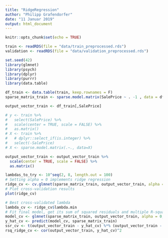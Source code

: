 ```yaml
---
title: "RidgeRegression"
author: "Philipp Grafendorfer"
date: "11 Januar 2019"
output: html_document
---
```


```r
knitr::opts_chunk$set(echo = TRUE)
```

```r
train <- readRDS(file = "data/train_preprocessed.rds")
validation <- readRDS(file = "data/validation_preprocessed.rds")
```

```r
set.seed(42)
library(glmnet)
library(psych)
library(dplyr)
library(purrr)
library(data.table)
```

```r
df_train <- data.table(train, keep.rownames = F)
sparse_matrix_train <- sparse.model.matrix(SalePrice ~ . -1 , data = df_train)

output_vector_train <- df_train[,SalePrice]
```


```r
# y <- train %>% 
#   select(SalePrice) %>% 
#   scale(center = TRUE, scale = FALSE) %>% 
#   as.matrix()
# X <- train %>% 
#   # dplyr::select_if(is.integer) %>% 
#   select(-SalePrice)
# X <- sparse.model.matrix(.~., data=X)

output_vector_train <- output_vector_train %>% 
  scale(center = TRUE, scale = FALSE) %>% 
  as.matrix()
```

```r
lambdas_to_try <- 10^seq(2, 8, length.out = 100)
# Setting alpha = 0 implements ridge regression
ridge_cv <- cv.glmnet(sparse_matrix_train, output_vector_train, alpha = 0, lambda = lambdas_to_try, standardize = TRUE, nfolds = 10)
# Plot cross-validation results
plot(ridge_cv)
```

```r
# Best cross-validated lambda
lambda_cv <- ridge_cv$lambda.min
# Fit final model, get its sum of squared residuals and multiple R-squared
model_cv <- glmnet(sparse_matrix_train, output_vector_train, alpha = 0, lambda = lambda_cv, standardize = TRUE)
y_hat_cv <- predict(model_cv, sparse_matrix_train)
ssr_cv <- t(output_vector_train - y_hat_cv) %*% (output_vector_train - y_hat_cv)
rsq_ridge_cv <- cor(output_vector_train, y_hat_cv)^2
```

